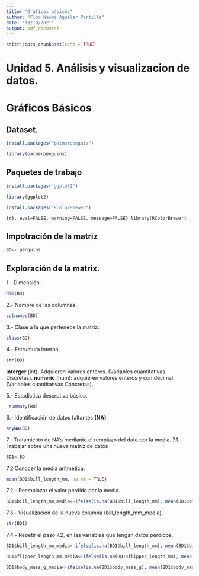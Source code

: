 ---
title: "Grafícos básicos"
author: "Flor Naomi Aguilar Portilla"
date: "13/10/2021"
output: pdf_document
---

```{r setup, include=FALSE}
knitr::opts_chunk$set(echo = TRUE)
```

# Unidad 5. Análisis y visualizacion de datos.

# Gráficos Básicos

## Dataset.

```{r, eval=FALSE, warning=FALSE, message=FALSE}
install.packages("palmerpenguis")
```
```{r, warning=FALSE, message=FALSE}
library(palmerpenguins)
```

## Paquetes de trabajo
```{r, eval=FALSE, warning=FALSE, message=FALSE}
install.packages("ggplot2")
```
```{r, eval=FALSE, warning=FALSE, message=FALSE}
library(ggplot2)
```
```{r, eval=FALSE, warning=FALSE, message=FALSE}
install.packages("RColorBrewer")
```
```{r}, eval=FALSE, warning=FALSE, message=FALSE}
library(RColorBrewer)
```



## Impotración de la matriz
```{r}
BD<- penguins
```

## Exploración de la matrix.
1.- Dimensión.
```{r}
dim(BD)
```
2.- Nombre de las columnas.
```{r}
colnames(BD)
```
3.- Clase a la que pertenece la matriz.
```{r}
class(BD)
```
4.- Estructura interna.
```{r}
str(BD)
```
**interger** (int): Adquieren Valores enteros. (Variables cuantitativas Discretas).
**numeric** (num): adquieren valores enteros y con decimal. (Variables cuantitativas Concretas).

5.- Estadística descrptiva básica.
```{r}
 summary(BD)
```
6.- Identificación de datos faltantes **(NA)**
```{r}
anyNA(BD)
```
7.- Tratamiento de NA's mediante el remplazo del dato por la media.
7.1.-Trabajar sobre una nueva matríz de datos
```{r}
BD1<-BD
```


7.2 Conocer la media aritmética.
```{r}
mean(BD1$bill_length_mm, na.rm = TRUE)
```

7.2.- Reemplazar el valor perdido por la media.
```{r}
BD1$bill_length_mm_media<-ifelse(is.na(BD1$bill_length_mm), mean(BD1$bill_length_mm, na.rm=TRUE), BD1$bill_length_mm)
```

7.3.- Visualización de la nueva columna (bill_length_mm_media).
```{r str_BD1}
str(BD1)
```
7.4.- Repetir el paso 7.2, en las variables que tengan datos perdidos.

```{r bill_length_media}
BD1$bill_length_mm_media<-ifelse(is.na(BD1$bill_length_mm), mean(BD1$bill_length_mm, na.rm=TRUE), BD1$bill_length_mm)
```
```{r flipper_length_media}
BD1$flipper_length_mm_media<-ifelse(is.na(BD1$flipper_length_mm), mean(BD1$flipper_length_mm, na.rm=TRUE), BD1$flipper_length_mm)
```
```{r body_mass_media}
BD1$body_mass_g_media<-ifelse(is.na(BD1$body_mass_g), mean(BD1$body_mass_g, na.rm=TRUE), BD1$body_mass_g)
```




